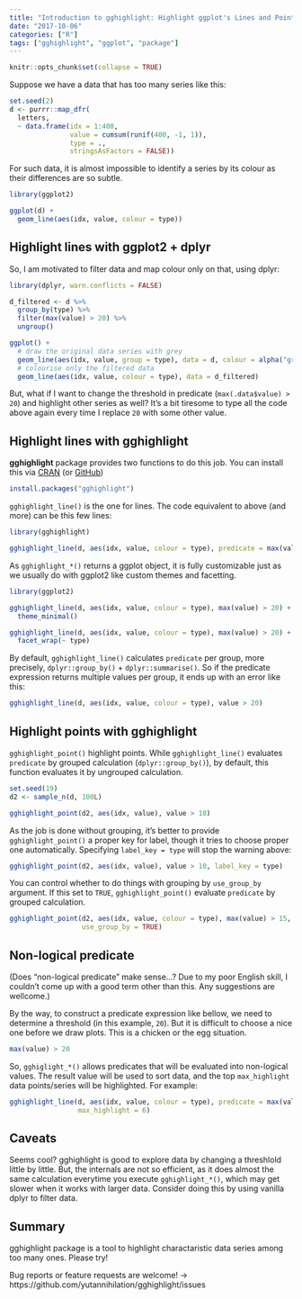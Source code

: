```yaml
---
title: "Introduction to gghighlight: Highlight ggplot's Lines and Points with Predicates"
date: "2017-10-06"
categories: ["R"]
tags: ["gghighlight", "ggplot", "package"]
---
```


```r
knitr::opts_chunk$set(collapse = TRUE)
```

Suppose we have a data that has too many series like this:

```r
set.seed(2)
d <- purrr::map_dfr(
  letters,
  ~ data.frame(idx = 1:400,
               value = cumsum(runif(400, -1, 1)),
               type = .,
               stringsAsFactors = FALSE))
```

For such data, it is almost impossible to identify a series by its colour as their differences are so subtle.

```r
library(ggplot2)

ggplot(d) +
  geom_line(aes(idx, value, colour = type))
```


## Highlight lines with ggplot2 + dplyr

So, I am motivated to filter data and map colour only on that, using dplyr:

```r
library(dplyr, warn.conflicts = FALSE)

d_filtered <- d %>%
  group_by(type) %>% 
  filter(max(value) > 20) %>%
  ungroup()

ggplot() +
  # draw the original data series with grey
  geom_line(aes(idx, value, group = type), data = d, colour = alpha("grey", 0.7)) +
  # colourise only the filtered data
  geom_line(aes(idx, value, colour = type), data = d_filtered)
```

But, what if I want to change the threshold in predicate (`max(.data$value) > 20`) and highlight other series as well? It's a bit tiresome to type all the code above again every time I replace `20` with some other value.

## Highlight lines with gghighlight

**gghighlight** package provides two functions to do this job. You can install this via [CRAN](https://cran.r-project.org/package=gghighlight) (or [GitHub](https://github.com/yutannihilation/gghighlight/))

```r
install.packages("gghighlight")
```

`gghighlight_line()` is the one for lines. The code equivalent to above (and more) can be this few lines:

```r
library(gghighlight)

gghighlight_line(d, aes(idx, value, colour = type), predicate = max(value) > 20)
```

As `gghighlight_*()` returns a ggplot object, it is fully customizable just as we usually do with ggplot2 like custom themes and facetting.

```r
library(ggplot2)

gghighlight_line(d, aes(idx, value, colour = type), max(value) > 20) +
  theme_minimal()
```

```r
gghighlight_line(d, aes(idx, value, colour = type), max(value) > 20) +
  facet_wrap(~ type)
```

By default, `gghighlight_line()` calculates `predicate` per group, more precisely, `dplyr::group_by()` + `dplyr::summarise()`. So if the predicate expression returns multiple values per group, it ends up with an error like this:

```r
gghighlight_line(d, aes(idx, value, colour = type), value > 20)
```


## Highlight points with gghighlight

`gghighlight_point()` highlight points. While `gghighlight_line()` evaluates `predicate` by grouped calculation (`dplyr::group_by()`), by default, this function evaluates it by ungrouped calculation.

```r
set.seed(19)
d2 <- sample_n(d, 100L)

gghighlight_point(d2, aes(idx, value), value > 10)
```

As the job is done without grouping, it's better to provide `gghighlight_point()` a proper key for label, though it tries to choose proper one automatically. Specifying `label_key = type` will stop the warning above:

```r
gghighlight_point(d2, aes(idx, value), value > 10, label_key = type)
````

You can control whether to do things with grouping by `use_group_by` argument. If this set to `TRUE`, `gghighlight_point()` evaluate `predicate` by grouped calculation.

```r
gghighlight_point(d2, aes(idx, value, colour = type), max(value) > 15, label_key = type,
                  use_group_by = TRUE)
```

## Non-logical predicate

(Does "non-logical predicate" make sense...? Due to my poor English skill, I couldn't come up with a good term other than this. Any suggestions are wellcome.)

By the way, to construct a predicate expression like bellow, we need to determine a threshold (in this example, `20`). But it is difficult to choose a nice one before we draw plots. This is a chicken or the egg situation.

```r
max(value) > 20
```

So, `gghiglight_*()` allows predicates that will be evaluated into non-logical values. The result value will be used to sort data, and the top `max_highlight` data points/series will be highlighted. For example:

```r
gghighlight_line(d, aes(idx, value, colour = type), predicate = max(value),
                 max_highlight = 6)
```

## Caveats

Seems cool? gghighlight is good to explore data by changing a threshlold little by little. But, the internals are not so efficient, as it does almost the same calculation everytime you execute `gghighlight_*()`, which may get slower when it works with larger data. Consider doing this by using vanilla dplyr to filter data.


## Summary

gghighlight package is a tool to highlight charactaristic data series among too many ones. Please try!

Bug reports or feature requests are welcome! -> https://github.com/yutannihilation/gghighlight/issues